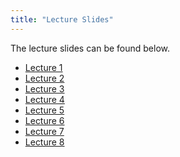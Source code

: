 ```yaml
---
title: "Lecture Slides"
---
```


The lecture slides can be found below. 

- [Lecture 1](lectures/lecture1/lecture1.qmd)
- [Lecture 2](lectures/lecture2/lecture2.qmd)
- [Lecture 3](lectures/lecture3/lecture3.qmd)
- [Lecture 4](lectures/lecture4/lecture4.qmd)
- [Lecture 5](lectures/lecture5/lecture5.qmd)
- [Lecture 6](lectures/lecture6/lecture6.qmd)
- [Lecture 7](lectures/lecture7/lecture7.qmd)
- [Lecture 8](lectures/lecture8/lecture8.qmd)